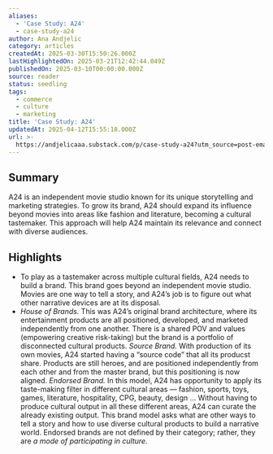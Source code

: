 ```yaml
---
aliases:
  - 'Case Study: A24'
  - case-study-a24
author: Ana Andjelic
category: articles
createdAt: 2025-03-30T15:50:26.000Z
lastHighlightedOn: 2025-03-21T12:42:44.049Z
publishedOn: 2025-03-10T00:00:00.000Z
source: reader
status: seedling
tags:
  - commerce
  - culture
  - marketing
title: 'Case Study: A24'
updatedAt: 2025-04-12T15:55:18.000Z
url: >-
  https://andjelicaaa.substack.com/p/case-study-a24?utm_source=post-email-title&publication_id=18831&post_id=157814126&utm_campaign=email-post-title&isFreemail=false&r=og9hp&triedRedirect=true&utm_medium=email
---
```

## Summary

A24 is an independent movie studio known for its unique storytelling and marketing strategies. To grow its brand, A24 should expand its influence beyond movies into areas like fashion and literature, becoming a cultural tastemaker. This approach will help A24 maintain its relevance and connect with diverse audiences.

## Highlights

- To play as a tastemaker across multiple cultural fields, A24 needs to build a brand. This brand goes beyond an independent movie studio. Movies are one way to tell a story, and A24’s job is to figure out what other narrative devices are at its disposal.
- _House of Brands._ This was A24’s original brand architecture, where its entertainment products are all positioned, developed, and marketed independently from one another. There is a shared POV and values (empowering creative risk-taking) but the brand is a portfolio of disconnected cultural products.
  _Source Brand._ With production of its own movies, A24 started having a “source code” that all its producst share. Products are still heroes, and are positioned independently from each other and from the master brand, but this positioning is now aligned.
  _Endorsed Brand._ In this model, A24 has opportunity to apply its taste-making filter in different cultural areas — fashion, sports, toys, games, literature, hospitality, CPG, beauty, design … Without having to produce cultural output in all these different areas, A24 can curate the already existing output. This brand model asks what are other ways to tell a story and how to use diverse cultural products to build a narrative world. Endorsed brands are not defined by their category; rather, they are _a mode of participating in culture._
